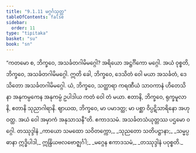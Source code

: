 ```yaml
---
title: "9.1.11 မဂ္ဂင်္ဂသုတ္တ"
tableOfContents: false
sidebar:
  order: 11
type: "tipitaka"
basket: "su"
book: "sn"
---
```



<DynamicBreadcrumb />

<Division number="376" book="sn" e="ch" v="18" p="334">

<Paragraph number="1691" book="sn">
“ကတမော စ, ဘိက္ခဝေ, အသင်္ခတဂါမိမဂ္ဂေါ? အရိယော အဋ္ဌင်္ဂိကော မဂ္ဂေါ. အယံ ဝုစ္စတိ, ဘိက္ခဝေ, အသင်္ခတဂါမိမဂ္ဂေါ. ဣတိ ခေါ, ဘိက္ခဝေ, ဒေသိတံ ဝေါ မယာ အသင်္ခတံ, ဒေသိတော အသင်္ခတဂါမိမဂ္ဂေါ. ယံ, ဘိက္ခဝေ, သတ္ထာရာ ကရဏီယံ သာဝကာနံ ဟိတေသိနာ အနုကမ္ပကေန အနုကမ္ပံ ဥပါဒါယ ကတံ ဝေါ တံ မယာ. ဧတာနိ, ဘိက္ခဝေ, ရုက္ခမူလာနိ, ဧတာနိ သုညာဂါရာနိ. ဈာယထ, ဘိက္ခဝေ, မာ ပမာဒတ္ထ; မာ ပစ္ဆာ ဝိပ္ပဋိသာရိနော အဟုဝတ္ထ. အယံ ဝေါ အမှာကံ အနုသာသနီ”တိ.

</Paragraph>
</Division>

<Paragraph number="1692" type="center" book="sn">
ဧကာဒသမံ.



</Paragraph>

<Paragraph number="1693" type="center" book="sn">
အသင်္ခတသံယုတ္တဿ ပဌမော ဝဂ္ဂေါ.



</Paragraph>

<Paragraph number="1694" type="center" book="sn">
တဿုဒ္ဒါနံ


</Paragraph>

<Paragraph number="1695" type="verses" book="sn">
_ကာယော သမထော သဝိတက္ကော,_  
_သုညတော သတိပဋ္ဌာနာ;_  
_သမ္မပ္ပဓာနာ ဣဒ္ဓိပါဒါ,_  
ဣန္ဒြိယဗလဗောဇ္ဈင်္ဂါ;_  
_မဂ္ဂေန ဧကာဒသမံ,_  
_တဿုဒ္ဒါနံ ပဝုစ္စတိ._
</Paragraph>